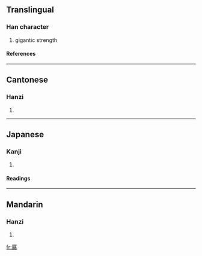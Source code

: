 {{see|屓}}

==Translingual==
===Han character===
{{Han char|rn=44|rad=尸|as=21|sn=24|four=7728<sub>6</sub>|canj=尸月金金 (SBCC)}}
# gigantic strength
====References====
{{Han ref|kx=0304.090|dkj=07823|dj=0603.020|hdz=20983.020|uh=5C6D|ud=23661|bh=F8A8|bd=63656}}
----
==Cantonese==
===Hanzi===
{{yue-hanzi|jyut=|y=ai3}}
# {{defn|Cantonese}}
----
==Japanese==
===Kanji===
{{ja-kanji|grade=|rs=尸21}}
# {{defn|Japanese}} 
====Readings====
{{ja-readings|on=[[き]] (ki)|kun=[[さかん]] (sakan), [[きびしい]] (kibishii)}}
----
==Mandarin==
===Hanzi===
{{cmn-hanzi|pin=[[cǎo]] ([[cao3]]), [[xì]] ([[xi4]])|wg=ts'ao<sup>3</sup>, hsi<sup>4</sup>}}
# {{defn|Mandarin}}

[[fr:屭]]